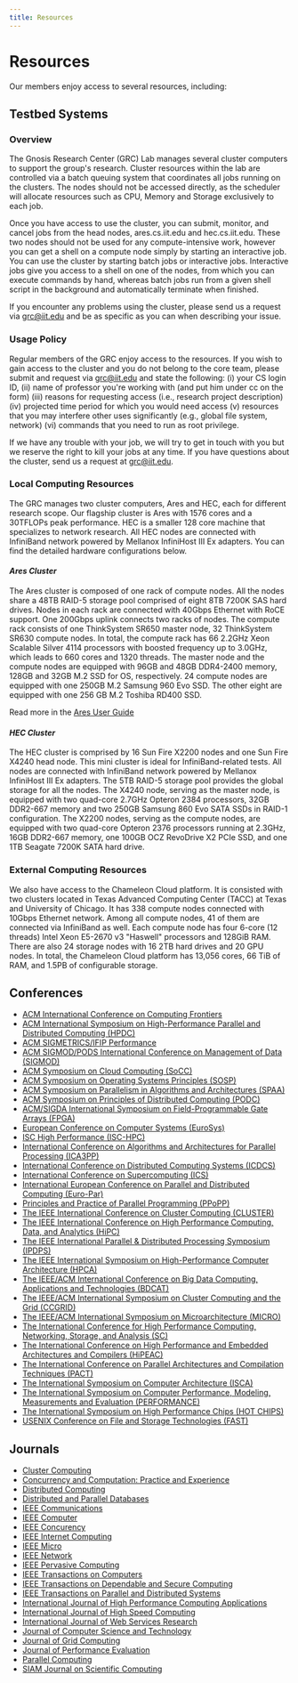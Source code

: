 ```yaml
---
title: Resources
---
```


# Resources

Our members enjoy access to several resources, including:

## Testbed Systems

### Overview

The Gnosis Research Center (GRC) Lab manages several cluster computers to support the group's research.
Cluster resources within the lab are controlled via a batch queuing system that coordinates all jobs running
on the clusters. The nodes should not be accessed directly, as the scheduler will allocate resources such as
CPU, Memory and Storage exclusively to each job.

Once you have access to use the cluster, you can submit, monitor, and cancel jobs from the head nodes,
ares.cs.iit.edu and hec.cs.iit.edu. These two nodes should not be used for any compute-intensive work,
however you can get a shell on a compute node simply by starting an interactive job. You can use the
cluster by starting batch jobs or interactive jobs. Interactive jobs give you access to a shell on one
of the nodes, from which you can execute commands by hand, whereas batch jobs run from a given shell
script in the background and automatically terminate when finished.

If you encounter any problems using the cluster, please send us a request via grc@iit.edu and be as
specific as you can when describing your issue.

### Usage Policy

Regular members of the GRC enjoy access to the resources. If you wish to gain access to the cluster
and you do not belong to the core team, please submit and request via grc@iit.edu and state the following:
(i) your CS login ID, (ii) name of professor you're working with (and put him under cc on the form) (iii)
reasons for requesting access (i.e., research project description) (iv) projected time period for which you
would need access (v) resources that you may interfere other uses significantly (e.g., global file system,
network) (vi) commands that you need to run as root privilege.

If we have any trouble with your job, we will try to get in touch with you but we reserve the right to kill
your jobs at any time. If you have questions about the cluster, send us a request at grc@iit.edu.

### Local Computing Resources

The GRC manages two cluster computers, Ares and HEC, each for different research scope. Our flagship cluster
is Ares with 1576 cores and a 30TFLOPs peak performance. HEC is a smaller 128 core machine that specializes to
network research. All HEC nodes are connected with InfiniBand network powered by Mellanox InfiniHost III Ex
adapters. You can find the detailed hardware configurations below.

#### _Ares Cluster_

The Ares cluster is composed of one rack of compute nodes. All the nodes share a 48TB RAID-5 storage pool comprised of eight 8TB 7200K SAS hard drives. Nodes in each rack are connected with
40Gbps Ethernet with RoCE support. One 200Gbps uplink connects two racks of nodes. The compute rack consists of
one ThinkSystem SR650 master node, 32 ThinkSystem SR630 compute nodes. In total, the compute rack has 66 2.2GHz
Xeon Scalable Silver 4114 processors with boosted frequency up to 3.0GHz, which leads to 660 cores and 1320 threads.
The master node and the compute nodes are equipped with 96GB and 48GB DDR4-2400 memory, 128GB and 32GB M.2 SSD for
OS, respectively. 24 compute nodes are equipped with one 250GB M.2 Samsung 960 Evo SSD. The other eight are equipped
with one 256 GB M.2 Toshiba RD400 SSD. 

Read more in the [Ares User Guide](../resources/ares/user-guide)

#### _HEC Cluster_

The HEC cluster is comprised by 16 Sun Fire X2200 nodes and one Sun Fire X4240 head node. This mini cluster is
ideal for InfiniBand-related tests. All nodes are connected with InfiniBand network powered by Mellanox InfiniHost
III Ex adapters. The 5TB RAID-5 storage pool provides the global storage for all the nodes. The X4240 node, serving
as the master node, is equipped with two quad-core 2.7GHz Opteron 2384 processors, 32GB DDR2-667 memory and two 250GB
Samsung 860 Evo SATA SSDs in RAID-1 configuration. The X2200 nodes, serving as the compute nodes, are equipped with
two quad-core Opteron 2376 processors running at 2.3GHz, 16GB DDR2-667 memory, one 100GB OCZ RevoDrive X2 PCIe SSD,
and one 1TB Seagate 7200K SATA hard drive.

### External Computing Resources

We also have access to the Chameleon Cloud platform. It is consisted with two clusters located in Texas Advanced
Computing Center (TACC) at Texas and University of Chicago. It has 338 compute nodes connected with 10Gbps Ethernet
network. Among all compute nodes, 41 of them are connected via InfiniBand as well. Each compute node has four 6-core
(12 threads) Intel Xeon E5-2670 v3 "Haswell" processors and 128GiB RAM. There are also 24 storage nodes with 16 2TB
hard drives and 20 GPU nodes. In total, the Chameleon Cloud platform has 13,056 cores, 66 TiB of RAM, and 1.5PB of
configurable storage.

## Conferences

- [ACM International Conference on Computing Frontiers](https://computingfrontiers.org/)
- [ACM International Symposium on High-Performance Parallel and Distributed Computing (HPDC)](http://www.hpdc.org/)
- [ACM SIGMETRICS/IFIP Performance](https://www.sigmetrics.org/)
- [ACM SIGMOD/PODS International Conference on Management of Data (SIGMOD)](http://sigmod.org/)
- [ACM Symposium on Cloud Computing (SoCC)](http://acmsocc.org/)
- [ACM Symposium on Operating Systems Principles (SOSP)](http://www.sosp.org/)
- [ACM Symposium on Parallelism in Algorithms and Architectures (SPAA)](https://spaa.acm.org/)
- [ACM Symposium on Principles of Distributed Computing (PODC)](https://www.podc.org/)
- [ACM/SIGDA International Symposium on Field-Programmable Gate Arrays (FPGA)](https://www.isfpga.org/)
- [European Conference on Computer Systems (EuroSys)](https://www.eurosys.org/)
- [ISC High Performance (ISC-HPC)](https://www.isc-hpc.com/)
- [International Conference on Algorithms and Architectures for Parallel Processing (ICA3PP)](https://link.springer.com/conference/ica3pp)
- [International Conference on Distributed Computing Systems (ICDCS)](https://ieeexplore.ieee.org/xpl/conhome/1000213/all-proceedings)
- [International Conference on Supercomputing (ICS)](http://www.ics-conference.org/)
- [International European Conference on Parallel and Distributed Computing (Euro-Par)](https://euro-par.org)
- [Principles and Practice of Parallel Programming (PPoPP)](https://www.ppopp.org/)
- [The IEEE International Conference on Cluster Computing (CLUSTER)](http://www.clustercomp.org/)
- [The IEEE International Conference on High Performance Computing, Data, and Analytics (HiPC)](http://hipc.org/)
- [The IEEE International Parallel & Distributed Processing Symposium (IPDPS)](http://www.ipdps.org/)
- [The IEEE International Symposium on High-Performance Computer Architecture (HPCA)](https://hpca-conf.org/)
- [The IEEE/ACM International Conference on Big Data Computing, Applications and Technologies (BDCAT)](https://bdcat-conference.org/)
- [The IEEE/ACM International Symposium on Cluster Computing and the Grid (CCGRID)](https://ieeexplore.ieee.org/xpl/conhome/1000093/all-proceedings)
- [The IEEE/ACM International Symposium on Microarchitecture (MICRO)](https://microarch.org/)
- [The International Conference for High Performance Computing, Networking, Storage, and Analysis (SC)](https://supercomputing.org/)
- [The International Conference on High Performance and Embedded Architectures and Compilers (HiPEAC)](https://www.hipeac.net)
- [The International Conference on Parallel Architectures and Compilation Techniques (PACT)](https://ieeexplore.ieee.org/xpl/conhome/1000535/all-proceedings)
- [The International Symposium on Computer Architecture (ISCA)](https://iscaconf.org/)
- [The International Symposium on Computer Performance, Modeling, Measurements and Evaluation (PERFORMANCE)](https://performance2023.sciencesconf.org/)
- [The International Symposium on High Performance Chips (HOT CHIPS)](https://www.hotchips.org/)
- [USENIX Conference on File and Storage Technologies (FAST)](https://www.usenix.org/conferences/byname/146)

## Journals

- [Cluster Computing](http://www.springer.com/computer/communication+networks/journal/10586)
- [Concurrency and Computation: Practice and Experience](https://www.wiley.com/en-us/Concurrency+and+Computation%3A+Practice+and+Experience-p-9780JNRL00556)
- [Distributed Computing](https://www.springer.com/journal/446)
- [Distributed and Parallel Databases](https://www.springer.com/journal/10619)
- [IEEE Communications](http://www.comsoc.org/commag)
- [IEEE Computer](http://www.computer.org/computer)
- [IEEE Concurency](http://ieeexplore.ieee.org/xpl/RecentIssue.jsp?punumber=4434)
- [IEEE Internet Computing](http://www.computer.org/internet)
- [IEEE Micro](http://www.computer.org/micro)
- [IEEE Network](http://www.comsoc.org/netmag)
- [IEEE Pervasive Computing](http://www.computer.org/pervasive)
- [IEEE Transactions on Computers](http://www.computer.org/tc)
- [IEEE Transactions on Dependable and Secure Computing](http://www.computer.org/tdsc)
- [IEEE Transactions on Parallel and Distributed Systems](http://www.computer.org/tpds)
- [International Journal of High Performance Computing Applications](http://hpc.sagepub.com/)
- [International Journal of High Speed Computing](https://www.worldscientific.com/worldscinet/ijhsc)
- [International Journal of Web Services Research](https://dblp.uni-trier.de/db/journals/jwsr/index.html)
- [Journal of Computer Science and Technology](http://jcste.ict.ac.cn/)
- [Journal of Grid Computing](https://www.springer.com/journal/10723/)
- [Journal of Performance Evaluation](http://www.elsevier.com/locate/peva)
- [Parallel Computing](http://www.journals.elsevier.com/parallel-computing/)
- [SIAM Journal on Scientific Computing](https://epubs.siam.org/journal/sjoce3)
